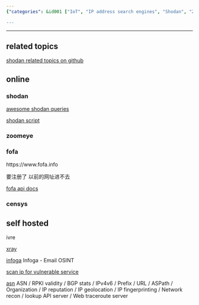 ```yaml
---
{"categories": &id001 ["IoT", "IP address search engines", "Shodan", "Zoomeye", "Fofa", "Censys", "Network reconnaissance"], "category": "IoT", "date": "2022-10-06 10:20:32", "description": "The article delves into the world of IoT and IP address search engines, such as Shodan, Zoomeye, Fofa, and Censys. It also explores various tools available for discovering vulnerable devices/servers and conducting network reconnaissance.", "tags": *id001, "title": "Iot Search Engines, Ip Search Engines, Vulnerable Device/Server Discovery"}

---
```


------

## related topics

[shodan related topics on github](https://github.com/topics/shodan)

## online

### shodan

[awesome shodan queries](https://github.com/jakejarvis/awesome-shodan-queries)

[shodan script](https://github.com/random-robbie/My-Shodan-Scripts)

### zoomeye

### fofa

https://www.fofa.info

要注册了 以前的网址进不去

[fofa api docs](https://fofa.info/api/stats/statistical)

### censys

## self hosted

ivre

[xray](https://github.com/evilsocket/xray)

[infoga](https://github.com/m4ll0k/Infoga) Infoga - Email OSINT

[scan ip for vulnerable service](https://github.com/s0md3v/Silver)

[asn](https://github.com/nitefood/asn) ASN / RPKI validity / BGP stats / IPv4v6 / Prefix / URL / ASPath / Organization / IP reputation / IP geolocation / IP fingerprinting / Network recon / lookup API server / Web traceroute server

